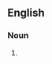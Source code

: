 {{also|dogbones}}

==English==

===Noun===
{{head|en|noun plural form|head=[[dog]] [[bone]]s}}

# {{plural of|dog bone|lang=en}}